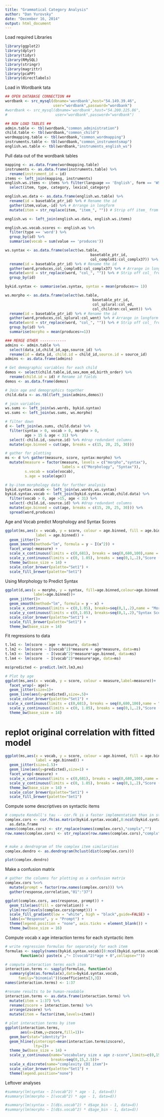 ```yaml
---
title: "Grammatical Category Analysis"
author: "Dan Yurovsky"
date: "December 16, 2014"
output: html_document
---
```

  
Load required Libraries
```r
library(ggplot2)
library(dplyr)
library(tidyr)
library(RMySQL)
library(stringr)
library(magrittr)
library(pcaPP)
library(directlabels)
```

Load in Wordbank tata
```r
## OPEN DATABASE CONNECTION ##
wordbank <- src_mysql(dbname='wordbank',host="54.149.39.46",
                      user="wordbank",password="wordbank")
#wordbank <- src_mysql(dbname='wordbank',host="54.200.225.86",
#                      user="wordbank",password="wordbank")

## NOW LOAD TABLES ##
admin.table <- tbl(wordbank,"common_administration")
child.table <- tbl(wordbank,"common_child")
wordmapping.table <- tbl(wordbank,"common_wordmapping")
instruments.table <- tbl(wordbank,"common_instrumentsmap")
english.ws.table <- tbl(wordbank,"instruments_english_ws")
```

Pull data out of the wordbank tables
```r
mapping <- as.data.frame(wordmapping.table)
instruments <- as.data.frame(instruments.table) %>%
  rename(instrument_id = id)
items <- left_join(mapping, instruments)
english.ws.items <- items %>% filter(language == 'English', form == 'WS') %>%
  select(item, type, category, lexical_category)

english.ws.data <- as.data.frame(english.ws.table) %>%
  rename(id = basetable_ptr_id) %>% # Rename the id
  gather(item,value,-id) %>% # Arrange in longform
  mutate(item = str_replace(item, "item_", "")) # Strip off item_ from items

english.ws <- left_join(english.ws.data, english.ws.items)

english.ws.vocab.scores <- english.ws %>%
  filter(type == 'word') %>%
  group_by(id) %>%
  summarise(vocab = sum(value == 'produces'))

ws.syntax <- as.data.frame(select(ws.table,
                                       basetable_ptr_id,
                                       col_complx01:col_complx37)) %>%
  rename(id = basetable_ptr_id) %>% # Rename the id
  gather(word,produces,col_complx01:col_complx37) %>% # Arrange in longform
  mutate(word = str_replace(word, "col_", "")) %>% # Strip off col_ from words
  group_by(id) 

bykid.syntax <- summarise(ws.syntax, syntax = mean(produces>= 1))

ws.morpho <- as.data.frame(select(ws.table,
                                        basetable_ptr_id,
                                        col_splural:col_ed, 
                                        col_children:col_went)) %>%
  rename(id = basetable_ptr_id) %>% # Rename the id
  gather(word,produces,col_splural:col_went) %>% # Arrange in longform
  mutate(word = str_replace(word, "col_", "")) %>% # Strip off col_ from words
  group_by(id) %>%
  summarise(morpho = mean(produces>=1))

### MERGE OTHER ------------
admins <- admin.table %>%
  select(data_id,child_id,age,source_id) %>%
  rename(id = data_id, child.id = child_id,source.id = source_id) 
admins <- as.data.frame(admins)

# Get demographic variables for each child
demos <- select(child.table,id,sex,mom_ed,birth_order) %>%
  rename(child.id = id) # Rename id fields
demos <- as.data.frame(demos)

# Join age and demographics together
child.data <- as.tbl(left_join(admins,demos))

# join variables
ws.sums <- left_join(ws.words, bykid.syntax)
ws.sums <- left_join(ws.sums, ws.morpho)

# filter down
d <- left_join(ws.sums, child.data) %>%
  filter(syntax > 0, vocab > 0, morpho > 0, 
         age > 15 & age < 31) %>%
  select(-child.id,-source.id) %>% #drop redundant columns 
  mutate(age.binned = cut(age, breaks = c(15, 20, 25, 30)))

# gather for plotting
ms <- d %>% gather(measure, score, syntax:morpho) %>%
  mutate(measure = factor(measure, levels = c("morpho","syntax"),
                          labels = c("Morphology", "Syntax")),
         s.vocab = scale(vocab),
         s.age = scale(age))

# by-item morphology data for further analysis
bykid.syntax.vocab <- left_join(ws.words,ws.syntax)
bykid.syntax.vocab <- left_join(bykid.syntax.vocab,child.data) %>%
  filter(vocab > 0, age >15, age < 31) %>%
  select(-child.id,-source.id) %>% #drop redundant columns 
  mutate(age.binned = cut(age, breaks = c(15, 20, 25, 30))) %>%
  spread(word,produces)
```

Age and Vocab predict Morphology and Syntax Scores
```r
ggplot(ms,aes(x = vocab, y = score, colour = age.binned, fill = age.binned,
              label = age.binned)) + 
  geom_jitter()+
  geom_smooth(method="lm", formula = y ~ I(x^2)) + 
  facet_wrap(~measure) + 
  scale_x_continuous(limits = c(0,681), breaks = seq(0,680,100),name = "Vocabulary (WS)") + 
  scale_y_continuous(limits = c(0, 1.05), breaks = seq(0,1,.2),"Score (Mean Items)") + 
  theme_bw(base_size = 14) +
  scale_color_brewer(palette="Set1") +
  scale_fill_brewer(palette="Set1") 
```

Using Morphology to Predict Syntax
```r
ggplot(d,aes(x = morpho, y = syntax, fill=age.binned,colour=age.binned,
             label=age.binned))+ 
  geom_jitter()+
  geom_smooth(method="lm", formula = y ~ x) + 
  scale_x_continuous(limits = c(0,1.05), breaks=seq(0,1,.2),name = "Morphology Score") + 
  scale_y_continuous(limits = c(0,1.05), breaks=seq(0,1,.2),"Syntax Score") + 
  scale_color_brewer(palette="Set1") +
  scale_fill_brewer(palette="Set1") +
  theme_bw(base_size = 14)
```

Fit regressions to data
```r
t.lm1 <- lm(score ~ age + measure, data=ms)
t.lm2 <- lm(score ~ I(vocab^2)*measure + age*measure, data=ms)
t.lm3 <- lm(score  ~ I(vocab^2)*measure*age.binned, data=ms)
t.lm4 <- lm(score  ~ I(vocab^2)*measure*age, data=ms)

ms$predicted <- predict.lm(t.lm3,ms)

# Plot by age
ggplot(ms,aes(x = vocab, y = score, colour = measure,label=measure))+
  facet_wrap(~ age)+
  geom_jitter(size=1)+
  geom_line(aes(y=predicted),size=.5)+
  scale_color_brewer(palette="Set1") +
 scale_x_continuous(limits = c(0,681), breaks = seq(0,680,100),name = "Vocabulary (WS)") + 
  scale_y_continuous(limits = c(0, 1.05), breaks = seq(0,1,.2),"Score (Mean Items)") + 
  theme_bw(base_size = 14) 
```

# replot original correlation with fitted model
```r
ggplot(ms,aes(x = vocab, y = score, colour = age.binned, fill = age.binned,
              label = age.binned)) + 
  geom_jitter(size=1.5)+
  geom_line(aes(y=predicted),size=1) + 
  facet_wrap(~measure) + 
  scale_x_continuous(limits = c(0,681), breaks = seq(0,680,100),name = "Vocabulary (WS)") + 
  scale_y_continuous(limits = c(0, 1.05), breaks = seq(0,1,.2),"Score (Mean Items)") + 
  theme_bw(base_size = 14) +
  scale_color_brewer(palette="Set1") +
  scale_fill_brewer(palette="Set1") 
```

Compute some descriptives on syntactic items
```r
# compute Kendall's tau -- cor.fk is a faster implementation than in stats::cor
complex.cors <- cor.fk(as.matrix(bykid.syntax.vocab[,8:ncol(bykid.syntax.vocab)])) %>%
  as.data.frame
names(complex.cors) <- str_replace(names(complex.cors),"complx","")
row.names(complex.cors) <- str_replace(row.names(complex.cors),"complx","")


# make a dendrogram of the complex item similarities
complex.dendro <- as.dendrogram(hclust(dist(complex.cors)))

plot(complex.dendro)
```

Make a confusion matrix
```r
# gather the columns for plotting as a confusion matrix
complex.cors %<>%
  mutate(prompt = factor(row.names(complex.cors))) %>%
  gather(response,correlation,"01":"37")

ggplot(complex.cors, aes(response, prompt)) + 
  geom_tile(aes(fill = correlation)) +
  ylim(rev(levels(complex.cors$prompt))) +
  scale_fill_gradient(low = "white", high = "black",guide=FALSE) +
  labs(x="Response", y = "Prompt") +
  theme(legend.position = "none", axis.ticks = element_blank()) +
  theme_bw(base_size = 16)
```

Compute vocab x age interaction terms for each styntactic item
```r
# write regression formulas for separately for each item
formulas <- sapply(names(bykid.syntax.vocab)[8:ncol(bykid.syntax.vocab)],
       function(x) paste(x ,"~ I(vocab^2)*age + 0",collapse=""))

# compute interaction terms each item
interaction.terms <- sapply(formulas, function(x)  
  summary(glm(as.formula(x),data=bykid.syntax.vocab,
      family="binomial"))$coefficients[3,3])
names(interaction.terms) <- 1:37

#rename results to be human-readable
interaction.terms <- as.data.frame(interaction.terms) %>%
  mutate(item = 1:37) %>%
  rename(zscore = interaction.terms) %>%
  arrange(zscore) %>%
  mutate(item = factor(item,levels=item))

# plot interaction terms by item
ggplot(interaction.terms,
       aes(x=item,y=zscore,fill=1))+
  geom_bar(stat="identity")+
  geom_hline(yintercept=mean(interaction.terms$zscore),
             lty=2)+
  theme_bw(base_size = 14) + 
  scale_y_continuous(name="vocabulary size x age z-score",limits=c(0,15),
                     breaks=seq(0,15,2.5))+
  scale_x_discrete(name="complexity CDI item")+
  scale_color_brewer(palette="Set1") + 
  theme(legend.position="none")
```  
  
Leftover analyses
```r
#summary(lm(syntax ~ I(vocab^2) * age - 1, data=d))
#summary(lm(morpho ~ I(vocab^2) * age - 1, data=d))

#summary(lm(syntax ~ I(d$s.vocab^2) * d$age_bin - 1, data=d))
#summary(lm(morpho ~ I(d$s.vocab^2) * d$age_bin - 1, data=d))
```
